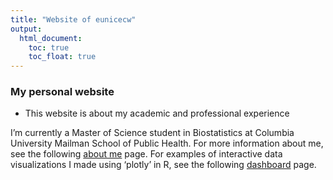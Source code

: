 ```yaml
---
title: "Website of eunicecw"
output: 
  html_document:
    toc: true
    toc_float: true
---
```


### My personal website

* This website is about my academic and professional experience

I'm currently a Master of Science student in Biostatistics at Columbia University Mailman School of Public Health. For more information about me, see the following [about me](about.html) page. For examples of interactive data visualizations I made using 'plotly' in R, see the following [dashboard](dashboard.html) page.
